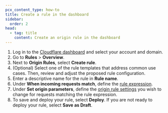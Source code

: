 ```yaml
---
pcx_content_type: how-to
title: Create a rule in the dashboard
sidebar:
  order: 2
head:
  - tag: title
    content: Create an origin rule in the dashboard
---
```


1. Log in to the [Cloudflare dashboard](https://dash.cloudflare.com) and select your account and domain.
2. Go to **Rules** > **Overview**.
3. Next to **Origin Rules**, select **Create rule**.
4. (Optional) Select one of the rule templates that address common use cases. Then, review and adjust the proposed rule configuration.
5. Enter a descriptive name for the rule in **Rule name**.
6. Under **When incoming requests match**, define the [rule expression](/ruleset-engine/rules-language/expressions/edit-expressions/).
7. Under **Set origin parameters**, define the [origin rule settings](/rules/origin-rules/features/) you wish to change for requests matching the rule expression.
8. To save and deploy your rule, select **Deploy**. If you are not ready to deploy your rule, select **Save as Draft**.
